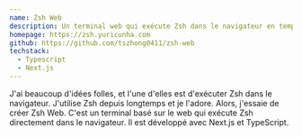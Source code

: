 ```yaml
---
name: Zsh Web
description: Un terminal web qui exécute Zsh dans le navigateur en temps réel.
homepage: https://zsh.yuricunha.com
github: https://github.com/tszhong0411/zsh-web
techstack:
  - Typescript
  - Next.js
---
```


J'ai beaucoup d'idées folles, et l'une d'elles est d'exécuter Zsh dans le navigateur. J'utilise Zsh depuis longtemps et je l'adore. Alors, j'essaie de créer Zsh Web. C'est un terminal basé sur le web qui exécute Zsh directement dans le navigateur. Il est développé avec Next.js et TypeScript.
